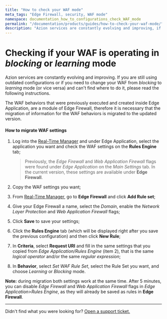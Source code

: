 ```yaml
---
title: "How to check your WAF mode"
meta_tags: "Edge Firewall, security, WAF mode"
namespace: documentation_how_to_configurations_check_WAF_mode
permalink: "/documentation/products/guides/how-to-check-your-waf-mode/"
description: "Azion services are constantly evolving and improving, if you are using obsolete configurations check how to proceed."
---
```


# Checking if your WAF is operating in *blocking* or *learning* mode



Azion services are constantly evolving and improving. If you are still using outdated configurations or if you need to change your WAF from *blocking* to *learning* mode (or vice versa) and can't find where to do it, please read the following instructions.

The WAF behaviors that were previously executed and created inside Edge Application, are a module of Edge Firewall, therefore it is necessary that the migration of information for the WAF behaviors is migrated to the updated version.

#### How to migrate WAF settings

1. Log into the  [Real-Time Manager](https://manager.azion.com/) and under Edge Application, select the application you want and check the WAF settings on the **Rules Engine** tab;

   > Previously, the *Edge Firewall* and *Web Application Firewall* flags were found under *Edge Application* on the *Main Settings* tab. In the current version, these settings are available under **Edge Firewall**.

2. Copy the WAF settings you want;

3. From  [Real-Time Manager](https://manager.azion.com/), go to **Edge Firewall** and click **Add Rule set**;

4. Give your Edge Firewall a name, select the *Domain*, enable the *Network Layer Protection* and *Web Application Firewall* flags;

5. Click **Save** to save your settings; 

6. Click the **Rules Engine** tab (which will be displayed right after you save the previous configuration) and then click **New Rule**;

7. In **Criteria**, select **Request URI** and fill in the same settings that you copied from *Edge Application/Rules Engine* (item 2), that is the same *logical operator* and/or the same *regular expression*;

8. In **Behavior**, select *Set WAF Rule Set*, select the Rule Set you want, and choose *Learning* or *Blocking* mode.

**Note:** during migration both settings work at the same time. After 5 minutes, you can disable *Edge Firewall* and *Web Application Firewall* flags in *Edge Application>Rules Engine*, as they will already be saved as rules in **Edge Firewall**.

---

Didn't find what you were looking for? [Open a support ticket.](https://tickets.azion.com/)
